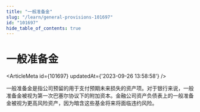```yaml
---
title: "一般准备金"
slug: "/learn/general-provisions-101697"
id: "101697"
hide_table_of_contents: true
---
```



# 一般准备金

<ArticleMeta id={101697} updatedAt={'2023-09-26 13:58:58'} />
<div className='border-solid border-b border-t-0 my-4 border-[var(--ifm-color-gray-300)]' />

一般准备金是指公司预留的用于支付预期未来损失的资产项。对于银行来说，一般准备金被视为第一次巴塞尔协议下的附加资本。金融公司资产负债表上的一般准备金被视为更高风险资产，因为暗含这些基金将来将面临违约风险。
